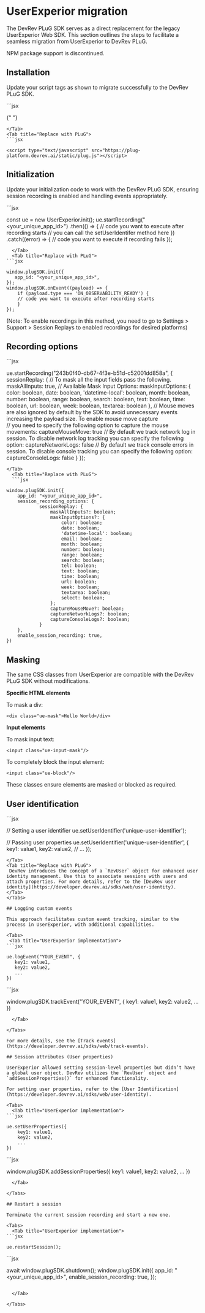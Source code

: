 # UserExperior migration

The DevRev PLuG SDK serves as a direct replacement for the legacy UserExperior Web SDK. This section outlines the steps to facilitate a seamless migration from UserExperior to DevRev PLuG.

<Callout intent="note">NPM package support is discontinued.</Callout>

## Installation

Update your script tags as shown to migrate successfully to the DevRev PLuG SDK.

<Tabs>
  <Tab title="UserExperior implementation">
    ```jsx

{" "}
<script src="https://unpkg.com/user-experior-web@latest/bundle/ue-web-bundle.js"></script>

````
</Tab>
<Tab title="Replace with PLuG">
```jsx

<script type="text/javascript" src="https://plug-platform.devrev.ai/static/plug.js"></script>
````

  </Tab>
</Tabs>

## Initialization

Update your initialization code to work with the DevRev PLuG SDK, ensuring session recording is enabled and handling events appropriately.

<Tabs>
  <Tab title="UserExperior implementation">
```jsx

const ue = new UserExperior.init();
ue.startRecording("<your_unique_app_id>")
.then(() => {
// code you want to execute after recording starts
// you can call the setUserIdentifer method here
})
.catch((error) => {
// code you want to execute if recording fails
});

````
  </Tab>
  <Tab title="Replace with PLuG">
```jsx

window.plugSDK.init({
   app_id: "<your_unique_app_id>",
});
window.plugSDK.onEvent((payload) => {
	if (payload.type === 'ON_OBSERVABILITY_READY') {
    // code you want to execute after recording starts
	}
});

````

(Note: To enable recordings in this method, you need to go to Settings > Support > Session Replays to enabled recordings for desired platforms)

  </Tab>
 
</Tabs>

## Recording options

<Tabs>
  <Tab title="UserExperior implementation">
```jsx

ue.startRecording("243b0f40-db67-4f3e-b51d-c52001dd858a", {
sessionReplay: {
// To mask all the input fields pass the following.
maskAllInputs: true,
// Available Mask Input Options:
maskInputOptions: {
color: boolean,
date: boolean,
'datetime-local': boolean,
month: boolean,
number: boolean,
range: boolean,
search: boolean,
text: boolean,
time: boolean,
url: boolean,
week: boolean,
textarea: boolean
},
// Mouse moves are also ignored by default by the SDK to avoid unnecessary events increasing the payload size. To enable mouse move capture  
 // you need to specify the following option to capture the mouse movements:
captureMouseMove: true
// By default we track network log in session. To disable network log tracking you can specify the following option:
captureNetworkLogs: false
// By default we track console errors in session. To disable console tracking you can specify the following option:
captureConsoleLogs: false
}
});

````
</Tab>
  <Tab title="Replace with PLuG">
  ```jsx

window.plugSDK.init({
    app_id: "<your_unique_app_id>",
    session_recording_options: {
			sessionReplay: {
				maskAllInputs?: boolean;
				maskInputOptions?: {
					color: boolean;
					date: boolean;
					'datetime-local': boolean;
					email: boolean;
					month: boolean;
					number: boolean;
					range: boolean;
					search: boolean;
					tel: boolean;
					text: boolean;
					time: boolean;
					url: boolean;
					week: boolean;
					textarea: boolean;
					select: boolean;
				};
				captureMouseMove?: boolean;
				captureNetworkLogs?: boolean;
				captureConsoleLogs?: boolean;
			}
    },
    enable_session_recording: true,
})
````

  </Tab>
 
</Tabs>

## Masking

The same CSS classes from UserExperior are compatible with the DevRev PLuG SDK without modifications.

**Specific HTML elements**

To mask a div:

```
<div class="ue-mask">Hello World</div>
```

**Input elements**

To mask input text:

```
<input class="ue-input-mask"/>
```

To completely block the input element:

```
<input class="ue-block"/>
```

These classes ensure elements are masked or blocked as required.

## User identification

<Tabs>
  <Tab title="UserExperior implementation">
 ```jsx

// Setting a user identifier
ue.setUserIdentifier('unique-user-identifier');

// Passing user properties
ue.setUserIdentifier('unique-user-identifier', {
key1: value1,
key2: value2,
// ...
});

````
</Tab>
<Tab title="Replace with PLuG">
 DevRev introduces the concept of a `RevUser` object for enhanced user identity management. Use this to associate sessions with users and attach properties. For more details, refer to the [DevRev user identity](https://developer.devrev.ai/sdks/web/user-identity).
</Tab>
</Tabs>

## Logging custom events

This approach facilitates custom event tracking, similar to the process in UserExperior, with additional capabilities.

<Tabs>
 <Tab title="UserExperior implementation">
```jsx

ue.logEvent("YOUR_EVENT", {
   key1: value1,
   key2: value2,
   ...
})
````

  </Tab>
  <Tab title="Replace with PLuG">
```jsx

window.plugSDK.trackEvent("YOUR_EVENT", {
key1: value1,
key2: value2,
...
})

````
  </Tab>

</Tabs>

For more details, see the [Track events](https://developer.devrev.ai/sdks/web/track-events).

## Session attributes (User properties)

UserExperior allowed setting session-level properties but didn’t have a global user object. DevRev utilizes the `RevUser` object and `addSessionProperties()` for enhanced functionality.

For setting user properties, refer to the [User Identification](https://developer.devrev.ai/sdks/web/user-identity).

<Tabs>
  <Tab title="UserExperior implementation">
```jsx

ue.setUserProperties({
    key1: value1,
    key2: value2,
    ...
})
````

  </Tab>
  <Tab title="Replace with PLuG">
```jsx
 
window.plugSDK.addSessionProperties({
    key1: value1,
    key2: value2,
    ...
})
```
  </Tab>
 
</Tabs>

## Restart a session

Terminate the current session recording and start a new one.

<Tabs>
  <Tab title="UserExperior implementation">
```jsx

ue.restartSession();

````
</Tab>
  <Tab title="Replace with PLuG">
```jsx

await window.plugSDK.shutdown();
window.plugSDK.init({
   app_id: "<your_unique_app_id>",
   enable_session_recording: true,
});
````

  </Tab>
 
</Tabs>
